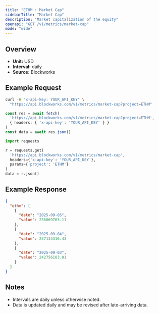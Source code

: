 ```yaml
---
title: "ETHM : Market Cap"
sidebarTitle: "Market Cap"
description: "Market capitalization of the equity"
openapi: "GET /v1/metrics/market-cap"
mode: "wide"
---
```


## Overview

- **Unit:** USD
- **Interval:** daily
- **Source:** Blockworks

## Example Request

<CodeGroup>

```bash cURL
curl -H "x-api-key: YOUR_API_KEY" \
  "https://api.blockworks.com/v1/metrics/market-cap?project=ETHM"
```

```typescript TypeScript
const res = await fetch(
  'https://api.blockworks.com/v1/metrics/market-cap?project=ETHM',
  { headers: { 'x-api-key': 'YOUR_API_KEY' } }
)
const data = await res.json()
```

```python Python
import requests

r = requests.get(
  'https://api.blockworks.com/v1/metrics/market-cap',
  headers={'x-api-key': 'YOUR_API_KEY'},
  params={'project': 'ETHM'}
)
data = r.json()
```

</CodeGroup>

## Example Response

```json
{
  "ethm": [
    {
      "date": "2025-09-05",
      "value": 236069703.11
    },
    {
      "date": "2025-09-04",
      "value": 237134316.43
    },
    {
      "date": "2025-09-03",
      "value": 242756183.01
    }
  ]
}
```

## Notes
- Intervals are daily unless otherwise noted.
- Data is updated daily and may be revised after late-arriving data.
